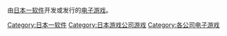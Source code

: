 由[[日本一软件|日本一软件]]开发或发行的[[电子游戏|电子游戏]]。

{{DEFAULTSORT:Nippon Ichi Software}}
[[Category:日本一软件|Category:日本一软件]]
[[Category:日本游戏公司游戏|Category:日本游戏公司游戏]]
[[Category:各公司电子游戏|Category:各公司电子游戏]]